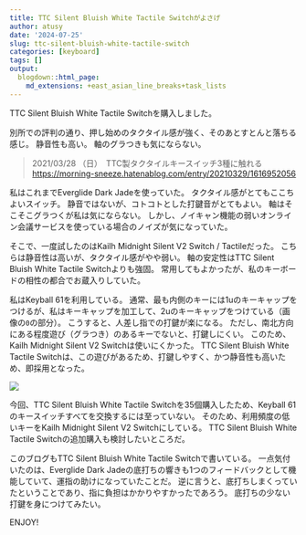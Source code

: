 ```yaml
---
title: TTC Silent Bluish White Tactile Switchがよさげ
author: atusy
date: '2024-07-25'
slug: ttc-silent-bluish-white-tactile-switch
categories: [keyboard]
tags: []
output:
  blogdown::html_page:
    md_extensions: +east_asian_line_breaks+task_lists
---
```


TTC Silent Bluish White Tactile Switchを購入しました。

別所での評判の通り、押し始めのタクタイル感が強く、そのあとすとんと落ちる感じ。
静音性も高い。
軸のグラつきも気にならない。

> 2021/03/28 （日）　TTC製タクタイルキースイッチ3種に触れる \
> <https://morning-sneeze.hatenablog.com/entry/20210329/1616952056>

私はこれまでEverglide Dark Jadeを使っていた。
タクタイル感がとてもここちよいスイッチ。
静音ではないが、コトコトとした打鍵音がとてもよい。
軸はそこそこグラつくが私は気にならない。
しかし、ノイキャン機能の弱いオンライン会議サービスを使っている場合のノイズが気になっていた。

そこで、一度試したのはKailh Midnight Silent V2 Switch / Tactileだった。
こちらは静音性は高いが、タクタイル感がやや弱い。
軸の安定性はTTC Silent Bluish White Tactile Switchよりも強固。
常用してもよかったが、私のキーボードの相性の都合でお蔵入りしていた。

私はKeyball 61を利用している。
通常、最も内側のキーには1uのキーキャップをつけるが、私はキーキャップを加工して、2uのキーキャップをつけている（画像の`0`の部分）。
こうすると、人差し指での打鍵が楽になる。
ただし、南北方向にある程度遊び（グラつき）のあるキーでないと、打鍵しにくい。
このため、Kailh Midnight Silent V2 Switchは使いにくかった。
TTC Silent Bluish White Tactile Switchは、この遊びがあるため、打鍵しやすく、かつ静音性も高いため、即採用となった。

![](images/keyball.jpg)

今回、TTC Silent Bluish White Tactile Switchを35個購入したため、Keyball 61のキースイッチすべてを交換するには至っていない。
そのため、利用頻度の低いキーをKailh Midnight Silent V2 Switchにしている。
TTC Silent Bluish White Tactile Switchの追加購入も検討したいところだ。

このブログもTTC Silent Bluish White Tactile Switchで書いている。
一点気付いたのは、Everglide Dark Jadeの底打ちの響きも1つのフィードバックとして機能していて、運指の助けになっていたことだ。
逆に言うと、底打ちしまくっていたということであり、指に負担はかかりやすかったであろう。
底打ちの少ない打鍵を身につけてみたい。

ENJOY!


